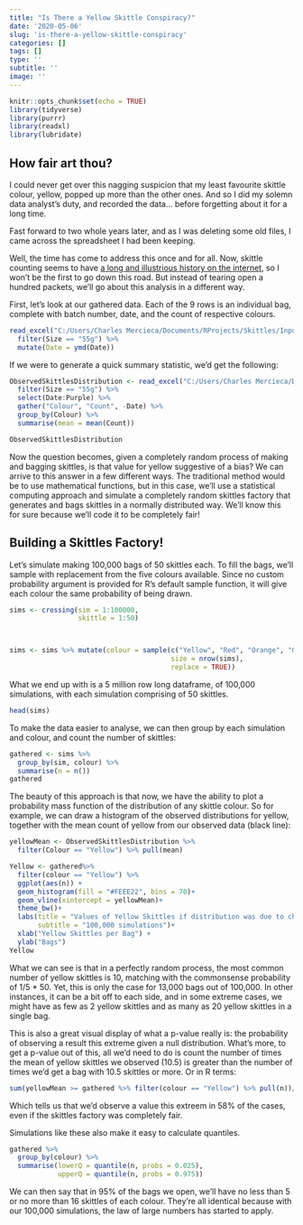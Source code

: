 ```yaml
---
title: "Is There a Yellow Skittle Conspiracy?"
date: '2020-05-06'
slug: 'is-there-a-yellow-skittle-conspiracy'
categories: []
tags: []
type: ''
subtitle: ''
image: ''
---
```


```r
knitr::opts_chunk$set(echo = TRUE)
library(tidyverse)
library(purrr)
library(readxl)
library(lubridate)
```

## How fair art thou?

I could never get over this nagging suspicion that my least favourite skittle colour, yellow, popped up more than the other ones. And so I did my solemn data analyst's duty, and recorded the data... before forgetting about it for a long time. 

Fast forward to two whole years later, and as I was deleting some old files, I came across the spreadsheet I had been keeping.

Well, the time has come to address this once and for all. Now, skittle counting seems to have [a long and illustrious history on the internet](https://www.reddit.com/r/dataisbeautiful/comments/2o2c8t/oc_comparison_of_two_bags_of_skittles/), so I won't be the first to go down this road. But instead of tearing open a hundred packets, we'll go about this analysis in a different way.

First, let's look at our gathered data. Each of the 9 rows is an individual bag, complete with batch number, date, and the count of respective colours. 
```r
read_excel("C:/Users/Charles Mercieca/Documents/RProjects/Skittles/Input/SkittlesDistribution.xlsx") %>% 
  filter(Size == "55g") %>% 
  mutate(Date = ymd(Date))
```

If we were to generate a quick summary statistic, we'd get the following:
```r
ObservedSkittlesDistribution <- read_excel("C:/Users/Charles Mercieca/Documents/RProjects/Skittles/Input/SkittlesDistribution.xlsx") %>% 
  filter(Size == "55g") %>% 
  select(Date:Purple) %>% 
  gather("Colour", "Count", -Date) %>%
  group_by(Colour) %>% 
  summarise(mean = mean(Count))
```

```r
ObservedSkittlesDistribution
```


Now the question becomes, given a completely random process of making and bagging skittles, is that value for yellow suggestive of a bias? We can arrive to this answer in a few different ways. The traditional method would be to use mathematical functions, but in this case, we'll use a statistical computing approach and simulate a completely random skittles factory that generates and bags skittles in a normally distributed way. We'll know this for sure because we'll code it to be completely fair!

## Building a Skittles Factory!

Let's simulate making 100,000 bags of 50 skittles each. To fill the bags, we'll sample with replacement from the five colours available. Since no custom probability argument is provided for R's default sample function, it will give each colour the same probability of being drawn.

```r
sims <- crossing(sim = 1:100000,
                 skittle = 1:50)



sims <- sims %>% mutate(colour = sample(c("Yellow", "Red", "Orange", "Green", "Purple"),
                                        size = nrow(sims),
                                        replace = TRUE))
```

What we end up with is a 5 million row long dataframe, of 100,000 simulations, with each simulation comprising of 50 skittles.

```r
head(sims)
```

To make the data easier to analyse, we can then group by each simulation and colour, and count the number of skittles:

```r
gathered <- sims %>%
  group_by(sim, colour) %>%
  summarise(n = n())
gathered
```

The beauty of this approach is that now, we have the ability to plot a probability mass function of the distribution of any skittle colour. So for example, we can draw a histogram of the observed distributions for yellow, together with the mean count of yellow from our observed data (black line):

```r
yellowMean <- ObservedSkittlesDistribution %>% 
  filter(Colour == "Yellow") %>% pull(mean)

Yellow <- gathered%>%
  filter(colour == "Yellow") %>% 
  ggplot(aes(n)) +
  geom_histogram(fill = "#FEEE22", bins = 70)+
  geom_vline(xintercept = yellowMean)+
  theme_bw()+
  labs(title = "Values of Yellow Skittles if distribution was due to chance vs. Observed",
       subtitle = "100,000 simulations")+
  xlab("Yellow Skittles per Bag") + 
  ylab("Bags")
Yellow
```

What we can see is that in a perfectly random process, the most common number of yellow skittles is 10, matching with the commonsense probability of 1/5 * 50. Yet, this is only the case for 13,000 bags out of 100,000. In other instances, it can be a bit off to each side, and in some extreme cases, we might have as few as 2 yellow skittles and as many as 20 yellow skittles in a single bag. 

This is also a great visual display of what a p-value really is: the probability of observing a result this extreme given a null distribution. What's more, to get a p-value out of this, all we'd need to do is count the number of times the mean of yellow skittles we observed (10.5) is greater than the number of times we'd get a bag with 10.5 skittles or more. Or in R terms:

```r
sum(yellowMean >= gathered %>% filter(colour == "Yellow") %>% pull(n))/100000
```

Which tells us that we'd observe a value this extreem in 58% of the cases, even if the skittles factory was completely fair. 

Simulations like these also make it easy to calculate quantiles. 

```r
gathered %>% 
  group_by(colour) %>% 
  summarise(lowerQ = quantile(n, probs = 0.025),
            upperQ = quantile(n, probs = 0.975))
```


We can then say that in 95% of the bags we open, we'll have no less than 5 or no more than 16 skittles of each colour. They're all identical because with our 100,000 simulations, the law of large numbers has started to apply.
